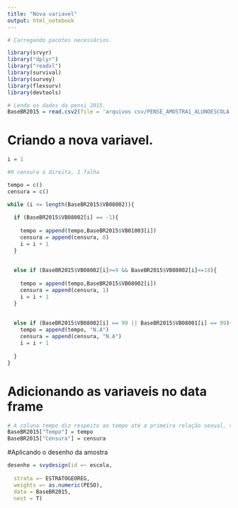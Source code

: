 ---
title: "Nova variavel"
output: html_notebook
---



```{r}
# Carregando pacotes necessários. 

library(srvyr)
library("dplyr")
library("readxl")
library(survival)
library(survey)
library(flexsurv)
library(devtools)

# Lendo os dados da pensi 2015. 
BaseBR2015 = read.csv2(file = 'arquivos csv/PENSE_AMOSTRA1_ALUNOESCOLA.csv',header=T,sep=";")

```

# Criando a nova variavel.
```{r}
i = 1 

#0 censura a direita, 1 falha

tempo = c()
censura = c()

while (i <= length(BaseBR2015$VB08002)){
  
  if (BaseBR2015$VB08002[i] == -1){
    
    tempo = append(tempo,BaseBR2015$VB01003[i])
    censura = append(censura, 0)
    i = i + 1
  }  
  
  
  else if (BaseBR2015$VB08002[i]>=9 && BaseBR2015$VB08002[i]<=18){
    
    tempo = append(tempo,BaseBR2015$VB08002[i])
    censura = append(censura, 1)
    i = i + 1
  }
    
  
  else if (BaseBR2015$VB08002[i] == 99 || BaseBR2015$VB08001[i] == 99){
    tempo = append(tempo, "N.A")
    censura = append(censura, "N.A")
    i = i + 1
    
  }
}


```

# Adicionando as variaveis no data frame 

```{r}
# A coluna tempo diz respeito ao tempo até a primeira relação sexual, seguido da coluna censura a direita ao lado. 
BaseBR2015["Tempo"] = tempo 
BaseBR2015["Censura"] = censura

```

#Aplicando o desenho da amostra
```{r}
desenho = svydesign(id =~ escola,
                    
  strata =~ ESTRATOGEOREG,
  weights =~ as.numeric(PESO),
  data = BaseBR2015,
  nest = T)



```